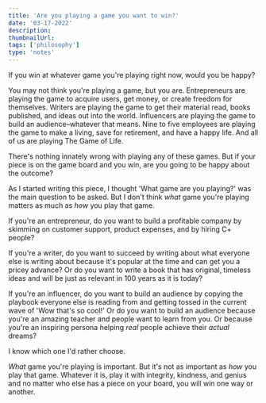 ```yaml
---
title: 'Are you playing a game you want to win?'
date: '03-17-2022'
description: 
thumbnailUrl: 
tags: ['philosophy']
type: 'notes'
---
```


If you win at whatever game you're playing right now, would you be happy?

You may not think you're playing a game, but you are. Entrepreneurs are playing the game to acquire users, get money, or create freedom for themselves. Writers are playing the game to get their material read, books published, and ideas out into the world. Influencers are playing the game to build an audience–whatever that means. Nine to five employees are playing the game to make a living, save for retirement, and have a happy life. And all of us are playing The Game of Life.

There's nothing innately wrong with playing any of these games. But if your piece is on the game board and you win, are you going to be happy about the outcome?

As I started writing this piece, I thought 'What game are you playing?' was the main question to be asked. But I don't think *what* game you're playing matters as much as *how* you play that game.

If you're an entrepreneur, do you want to build a profitable company by skimming on customer support, product expenses, and by hiring C+ people?

If you're a writer, do you want to succeed by writing about what everyone else is writing about because it's popular at the time and can get you a pricey advance? Or do you want to write a book that has original, timeless ideas and will be just as relevant in 100 years as it is today?

If you're an influencer, do you want to build an audience by copying the playbook everyone else is reading from and getting tossed in the current wave of 'Wow that's so cool!' Or do you want to build an audience because you're an amazing teacher and people want to learn from you. Or because you're an inspiring persona helping *real* people achieve their *actual* dreams?

I know which one I'd rather choose.

*What* game you're playing is important. But it's not as important as *how* you play that game. Whatever it is, play it with integrity, kindness, and genius and no matter who else has a piece on your board, you will win one way or another.